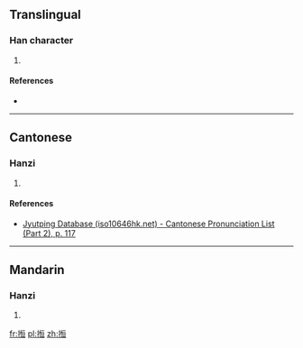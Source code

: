 ==Translingual==

===Han character===
{{Han char|rn=64|rad=手|as=09|sn=12|four=|canj=QPMM,XQPMM|ids=⿰扌恒}}

# {{defn|Han|sort=手09}}

====References====
* {{Han ref|kx=0445.341|hdz=31924.011|uh=6404|ud=25604}}

----

==Cantonese==

===Hanzi===
{{yue-hanzi|jyut=[[gang1]]|y=gang1}}

# {{defn|lang=yue|sort=手09}}

====References====
*[http://www.iso10646hk.net/jp/document/download.jsp Jyutping Database (iso10646hk.net) - Cantonese Pronunciation List (Part 2), p. 117]

----

==Mandarin==

===Hanzi===
{{cmn-hanzi|pin=[[gēng]] ([[geng1]])|wg=keng<sup>1</sup>}}

# {{defn|lang=cmn|sort=手09}}

[[fr:搄]]
[[pl:搄]]
[[zh:搄]]